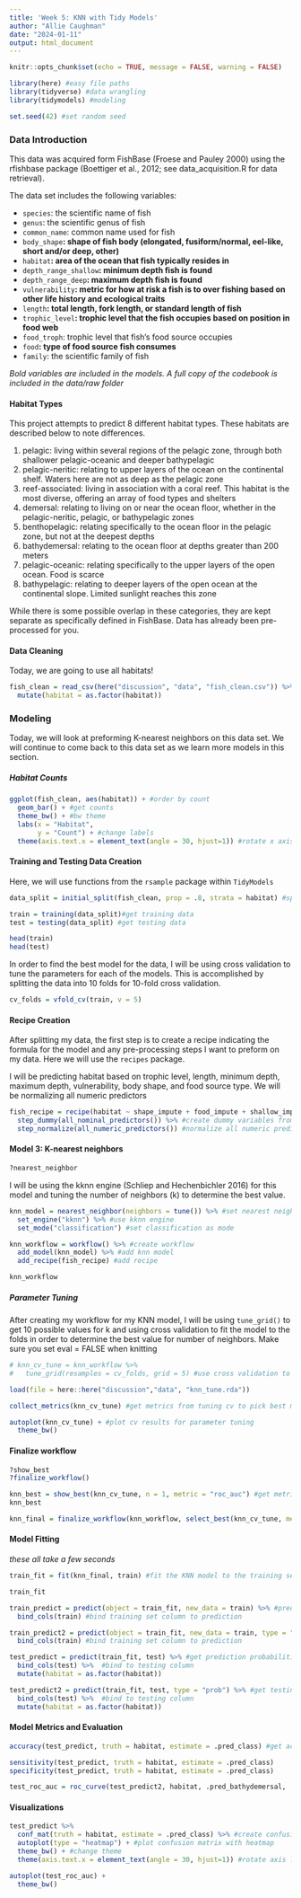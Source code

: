 ```yaml
---
title: 'Week 5: KNN with Tidy Models'
author: "Allie Caughman"
date: "2024-01-11"
output: html_document
---
```


```r
knitr::opts_chunk$set(echo = TRUE, message = FALSE, warning = FALSE)

library(here) #easy file paths
library(tidyverse) #data wrangling
library(tidymodels) #modeling

set.seed(42) #set random seed
```

### Data Introduction

This data was acquired form FishBase (Froese and Pauley 2000) using the rfishbase package (Boettiger et al., 2012; see data_acquisition.R for data retrieval). 

The data set includes the following variables:

* `species`: the scientific name of fish 
* `genus`: the scientific genus of fish
* `common_name`: common name used for fish
* `body_shape`**: shape of fish body (elongated, fusiform/normal, eel-like, short and/or deep, other)**
* `habitat`**: area of the ocean that fish typically resides in **
* `depth_range_shallow`**: minimum depth fish is found**
* `depth_range_deep`**: maximum depth fish is found**
* `vulnerability`**: metric for how at risk a fish is to over fishing based on other life history and ecological traits**
* `length`**: total length, fork length, or standard length of fish**
* `trophic_level`**: trophic level that the fish occupies based on position in food web **
* `food_troph`: trophic level that fish's food source occupies
* `food`**: type of food source fish consumes **
* `family`: the scientific family of fish

*Bold variables are included in the models. A full copy of the codebook is included in the data/raw folder*

#### Habitat Types 

This project attempts to predict 8 different habitat types. These habitats are described below to note differences.

1. pelagic: living within several regions of the pelagic zone, through both shallower pelagic-oceanic and deeper bathypelagic
2. pelagic-neritic: relating to upper layers of the ocean on the continental shelf. Waters here are not as deep as the pelagic zone
3. reef-associated: living in association with a coral reef. This habitat is the most diverse, offering an array of food types and shelters
4. demersal: relating to living on or near the ocean floor, whether in the pelagic-neritic, pelagic, or bathypelagic zones   
5. benthopelagic: relating specifically to the ocean floor in the pelagic zone, but not at the deepest depths
6. bathydemersal: relating to the ocean floor at depths greater than 200 meters
7. pelagic-oceanic: relating specifically to the upper layers of the open ocean. Food is scarce
8. bathypelagic: relating to deeper layers of the open ocean at the continental slope. Limited sunlight reaches this zone

While there is some possible overlap in these categories, they are kept separate as specifically defined in FishBase. Data has already been pre-processed for you. 

#### Data Cleaning

Today, we are going to use all habitats!

```r

fish_clean = read_csv(here("discussion", "data", "fish_clean.csv")) %>% 
  mutate(habitat = as.factor(habitat))

```

### Modeling

Today, we will look at preforming K-nearest neighbors on this data set. We will continue to come back to this data set as we learn more models in this section.

##### Habitat Counts

```r

ggplot(fish_clean, aes(habitat)) + #order by count
  geom_bar() + #get counts
  theme_bw() + #bw theme
  labs(x = "Habitat",
       y = "Count") + #change labels
  theme(axis.text.x = element_text(angle = 30, hjust=1)) #rotate x axis labels

```

#### Training and Testing Data Creation

Here, we will use functions from the `rsample` package within `TidyModels`

```r
data_split = initial_split(fish_clean, prop = .8, strata = habitat) #split data stratified by survived

train = training(data_split)#get training data
test = testing(data_split) #get testing data

head(train)
head(test)
```

In order to find the best model for the data, I will be using cross validation to tune the parameters for each of the models. This is accomplished by splitting the data into 10 folds for 10-fold cross validation.

```r
cv_folds = vfold_cv(train, v = 5)
```

#### Recipe Creation

After splitting my data, the first step is to create a recipe indicating the formula for the model and any pre-processing steps I want to preform on my data. Here we will use the `recipes` package.

I will be predicting habitat based on trophic level, length, minimum depth, maximum depth, vulnerability, body shape, and food source type. We will be normalizing all numeric predictors

```r
fish_recipe = recipe(habitat ~ shape_impute + food_impute + shallow_impute + deep_impute + vulnerability + length_impute + trophic_level_impute, data = train) %>% #create model recipe
  step_dummy(all_nominal_predictors()) %>% #create dummy variables from all factors
  step_normalize(all_numeric_predictors()) #normalize all numeric predictors
```

#### Model 3: K-nearest neighbors

```r
?nearest_neighbor
```

I will be using the kknn engine (Schliep and Hechenbichler 2016) for this model and tuning the number of neighbors (k) to determine the best value.

```r
knn_model = nearest_neighbor(neighbors = tune()) %>% #set nearest neighbers model to tune neighbers parameter
  set_engine("kknn") %>% #use kknn engine
  set_mode("classification") #set classification as mode
```


```r
knn_workflow = workflow() %>% #create workflow
  add_model(knn_model) %>% #add knn model
  add_recipe(fish_recipe) #add recipe

knn_workflow
```

##### Parameter Tuning

After creating my workflow for my KNN model, I will be using `tune_grid()` to get 10 possible values for k and using cross validation to fit the model to the folds in order to determine the best value for number of neighbors. Make sure you set eval = FALSE when knitting

```r
# knn_cv_tune = knn_workflow %>%
#   tune_grid(resamples = cv_folds, grid = 5) #use cross validation to neighbors
```

```r
load(file = here::here("discussion","data", "knn_tune.rda"))
```

```r
collect_metrics(knn_cv_tune) #get metrics from tuning cv to pick best model
```

```r
autoplot(knn_cv_tune) + #plot cv results for parameter tuning
  theme_bw()
```

#### Finalize workflow

```r
?show_best
?finalize_workflow()
```

```r
knn_best = show_best(knn_cv_tune, n = 1, metric = "roc_auc") #get metrics for best random forest model
knn_best

knn_final = finalize_workflow(knn_workflow, select_best(knn_cv_tune, metric = "roc_auc")) #finalize random forest model with best parameters
```

#### Model Fitting

*these all take a few seconds*

```r
train_fit = fit(knn_final, train) #fit the KNN model to the training set

train_fit
```

```r
train_predict = predict(object = train_fit, new_data = train) %>% #predict the training set
  bind_cols(train) #bind training set column to prediction

train_predict2 = predict(object = train_fit, new_data = train, type = "prob") %>% #predict the training set
  bind_cols(train) #bind training set column to prediction
```

```r
test_predict = predict(train_fit, test) %>% #get prediction probabilities for test 
  bind_cols(test) %>%  #bind to testing column
  mutate(habitat = as.factor(habitat))

test_predict2 = predict(train_fit, test, type = "prob") %>% #get testing prediction
  bind_cols(test) %>%  #bind to testing column
  mutate(habitat = as.factor(habitat))
```

#### Model Metrics and Evaluation

```r
accuracy(test_predict, truth = habitat, estimate = .pred_class) #get accuracy of testing prediction

sensitivity(test_predict, truth = habitat, estimate = .pred_class)
specificity(test_predict, truth = habitat, estimate = .pred_class)

test_roc_auc = roc_curve(test_predict2, habitat, .pred_bathydemersal, .pred_bathypelagic, .pred_benthopelagic, .pred_demersal, .pred_pelagic, `.pred_pelagic-neritic`, `.pred_pelagic-oceanic`, `.pred_reef-associated`)
```

#### Visualizations

```r
test_predict %>% 
  conf_mat(truth = habitat, estimate = .pred_class) %>% #create confusion matrix
  autoplot(type = "heatmap") + #plot confusion matrix with heatmap
  theme_bw() + #change theme
  theme(axis.text.x = element_text(angle = 30, hjust=1)) #rotate axis labels

```

```r
autoplot(test_roc_auc) +
  theme_bw()
```


